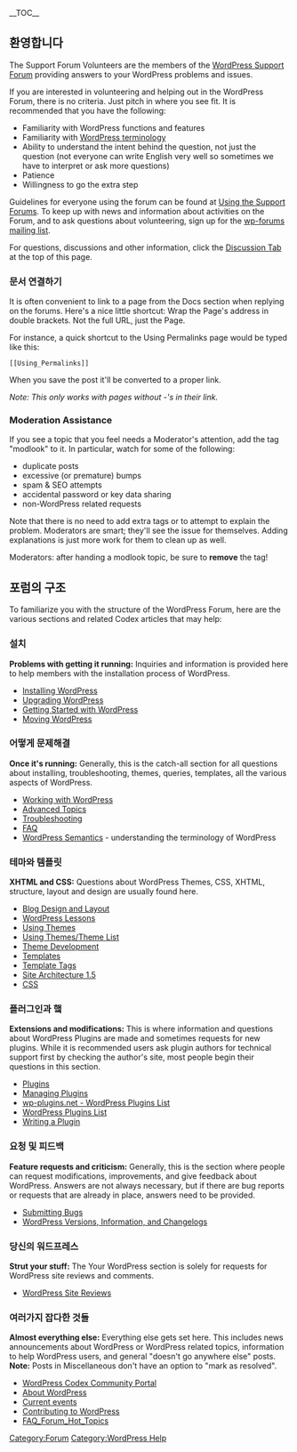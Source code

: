 {{Languages|
{{en|Support Forum Volunteers}}
{{th|Support Forum Volunteers}}
{{pt-br|Voluntários do Fórum de Suporte}}
{{ko|Support Forum Volunteers}}
}}

__TOC__
== 환영합니다 ==

The Support Forum Volunteers are the members of the [http://wordpress.org/support/ WordPress Support Forum] providing answers to your WordPress problems and issues. 

If you are interested in volunteering and helping out in the WordPress Forum, there is no criteria. Just pitch in where you see fit.  It is recommended that you have the following:

* Familiarity with WordPress functions and features
* Familiarity with [[WordPress Semantics|WordPress terminology]]
* Ability to understand the intent behind the question, not just the question (not everyone can write English very well so sometimes we have to interpret or ask more questions)
* Patience
* Willingness to go the extra step

Guidelines for everyone using the forum can be found at [[Using the Support Forums]]. To keep up with news and information about activities on the Forum, and to ask questions about volunteering, sign up for the [http://lists.automattic.com/mailman/listinfo/wp-forums wp-forums mailing list].

For questions, discussions and other information, click the [[Talk:Support_Forum_Volunteers|Discussion Tab]] at the top of this page.

=== 문서 연결하기 ===
It is often convenient to link to a page from the Docs section when replying on the forums. Here's a nice little shortcut:  Wrap the Page's address in double brackets. Not the full URL, just the Page.

For instance, a quick shortcut to the Using Permalinks page would be typed like this:
<pre>[[Using_Permalinks]] </pre>
When you save the post it'll be converted to a proper link.

''Note: This only works with pages without -'s in their link.''

=== Moderation Assistance===
If you see a topic that you feel needs a Moderator's attention, add the tag "modlook" to it. In particular, watch for some of the following:
* duplicate posts
* excessive (or premature) bumps
* spam & SEO attempts
* accidental password or key data sharing
* non-WordPress related requests

Note that there is no need to add extra tags or to attempt to explain the problem. Moderators are smart; they'll see the issue for themselves. Adding explanations is just more work for them to clean up as well.

Moderators: after handing a modlook topic, be sure to '''remove''' the tag!

== 포럼의 구조 ==

To familiarize you with the structure of the WordPress Forum, here are the various sections and related Codex articles that may help:

=== 설치 ===

'''Problems with getting it running:''' Inquiries and information is provided here to help members with the installation process of WordPress.

* [[Installing WordPress]]
* [[Upgrading WordPress]]
* [[Getting Started with WordPress]]
* [[Moving WordPress]]

=== 어떻게 문제해결 ===

'''Once it's running:''' Generally, this is the catch-all section for all questions about installing, troubleshooting, themes, queries, templates, all the various aspects of WordPress.

* [[Working with WordPress]]
* [[Advanced Topics]]
* [[Troubleshooting]]
* [[FAQ]]
* [[WordPress Semantics]] - understanding the terminology of WordPress

=== 테마와 템플릿 ===

'''XHTML and CSS:''' Questions about WordPress Themes, CSS, XHTML, structure, layout and design are usually found here.

* [[Blog Design and Layout]]
* [[WordPress Lessons]]
* [[Using Themes]]
* [[Using Themes/Theme List]]
* [[Theme Development]]
* [[Templates]]
* [[Template Tags]]
* [[Site Architecture 1.5]]
* [[CSS]]

=== 플러그인과 햌 ===

'''Extensions and modifications:''' This is where information and questions about WordPress Plugins are made and sometimes requests for new plugins. While it is recommended users ask plugin authors for technical support first by checking the author's site, most people begin their questions in this section.

* [[Plugins]]
* [[Managing Plugins]]
* [http://www.wp-plugins.net/ wp-plugins.net - WordPress Plugins List]
* [[Plugins#WordPress_Plugins_List|WordPress Plugins List]]
* [[Writing a Plugin]]

=== 요청 및 피드백 ===

'''Feature requests and criticism:''' Generally, this is the section where people can request modifications, improvements, and give feedback about WordPress. Answers are not always necessary, but if there are bug reports or requests that are already in place, answers need to be provided.

* [[Submitting Bugs]]
* [[About_WordPress#WordPress_Versions|WordPress Versions, Information, and Changelogs]]

=== 당신의 워드프레스 ===

'''Strut your stuff:''' The Your WordPress section is solely for requests for WordPress site reviews and comments.

* [[WordPress Site Reviews]]

=== 여러가지 잡다한 것들 ===

'''Almost everything else:''' Everything else gets set here. This includes news announcements about WordPress or WordPress related topics, information to help WordPress users, and general "doesn't go anywhere else" posts.<br />  
'''Note:''' Posts in Miscellaneous don't have an option to "mark as resolved".

* [[Codex:Community_Portal|WordPress Codex Community Portal]]
* [[About WordPress]]
* [[Current events]]
* [[Contributing to WordPress]]
* [[FAQ_Forum_Hot_Topics]]


[[Category:Forum]]
[[Category:WordPress Help]]